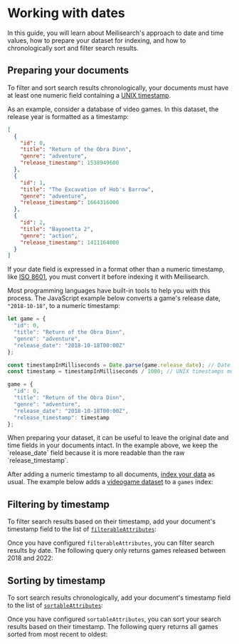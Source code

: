 # Working with dates

In this guide, you will learn about Meilisearch's approach to date and time values, how to prepare your dataset for indexing, and how to chronologically sort and filter search results.

## Preparing your documents

To filter and sort search results chronologically, your documents must have at least one numeric field containing a [UNIX timestamp](https://kb.narrative.io/what-is-unix-time).

As an example, consider a database of video games. In this dataset, the release year is formatted as a timestamp:

```json
[
  {
    "id": 0,
    "title": "Return of the Obra Dinn",
    "genre": "adventure",
    "release_timestamp": 1538949600
  },
  {
    "id": 1,
    "title": "The Excavation of Hob's Barrow",
    "genre": "adventure",
    "release_timestamp": 1664316000
  },
  {
    "id": 2,
    "title": "Bayonetta 2",
    "genre": "action",
    "release_timestamp": 1411164000
  }
]
```

If your date field is expressed in a format other than a numeric timestamp, like [ISO 8601](https://www.iso.org/iso-8601-date-and-time-format.html), you must convert it before indexing it with Meilisearch.

Most programming languages have built-in tools to help you with this process. The JavaScript example below converts a game's release date, `"2018-10-18"`, to a numeric timestamp:

```js
let game = {
  "id": 0,
  "title": "Return of the Obra Dinn",
  "genre": "adventure",
  "release_date": "2018-10-18T00:00Z"
};

const timestampInMilliseconds = Date.parse(game.release_date); // Date.parse returns the timestamp in milliseconds
const timestamp = timestampInMilliseconds / 1000; // UNIX timestamps must be in seconds

game = {
  "id": 0,
  "title": "Return of the Obra Dinn",
  "genre": "adventure",
  "release_date": "2018-10-18T00:00Z",
  "release_timestamp": timestamp
};
```

<Capsule intent="tip">
When preparing your dataset, it can be useful to leave the original date and time fields in your documents intact. In the example above, we keep the `release_date` field because it is more readable than the raw `release_timestamp`.
</Capsule>

After adding a numeric timestamp to all documents, [index your data](/reference/api/documents.md#add-or-replace-documents) as usual. The example below adds a <a id="downloadVideogames" href="/videogames.json" download="videogames.json">videogame dataset</a> to a `games` index:

<CodeSamples id="date_guide_index_1" />

## Filtering by timestamp

To filter search results based on their timestamp, add your document's timestamp field to the list of [`filterableAttributes`](/reference/api/settings.md#update-filterable-attributes):

<CodeSamples id="date_guide_filterable_attributes_1" />

Once you have configured `filterableAttributes`, you can filter search results by date. The following query only returns games released between 2018 and 2022:

<CodeSamples id="date_guide_filter_1" />

## Sorting by timestamp

To sort search results chronologically, add your document's timestamp field to the list of [`sortableAttributes`](/reference/api/settings.md#update-sortable-attributes):

<CodeSamples id="date_guide_sortable_attributes_1" />

Once you have configured `sortableAttributes`, you can sort your search results based on their timestamp. The following query returns all games sorted from most recent to oldest:

<CodeSamples id="date_guide_sort_1" />
